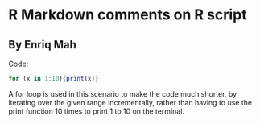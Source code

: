 # R Markdown comments on R script
## By Enriq Mah 

Code: 
```{r}
for (x in 1:10){print(x)}
```

A for loop is used in this scenario to make the code much shorter, by iterating over the given range incrementally, rather than having to use the print function 10 times to print 1 to 10 on the terminal.